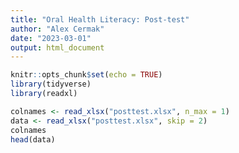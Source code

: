 ```yaml
---
title: "Oral Health Literacy: Post-test"
author: "Alex Cermak"
date: "2023-03-01"
output: html_document
---
```


```r
knitr::opts_chunk$set(echo = TRUE)
library(tidyverse)
library(readxl)
```

```r
colnames <- read_xlsx("posttest.xlsx", n_max = 1)
data <- read_xlsx("posttest.xlsx", skip = 2)
colnames
head(data)
```

